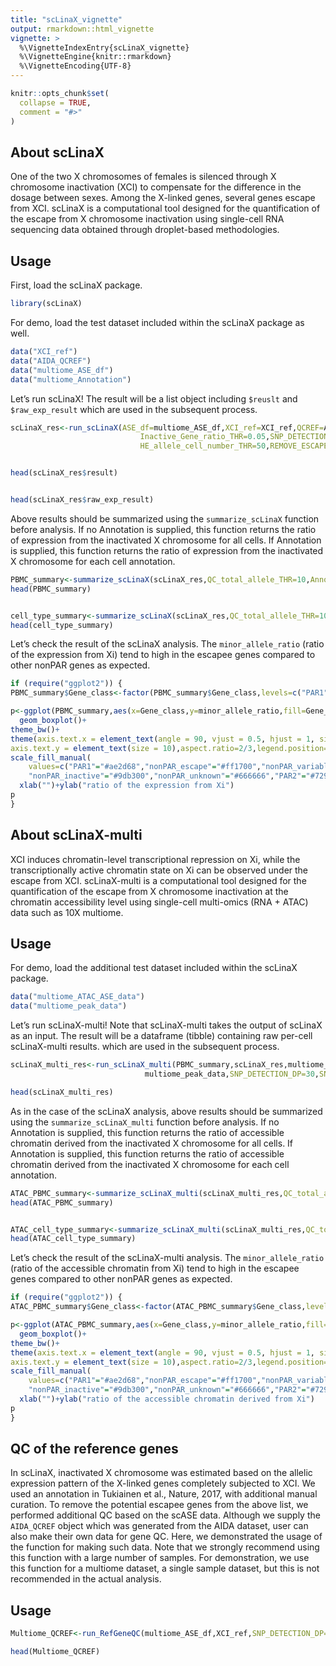 ```yaml
---
title: "scLinaX_vignette"
output: rmarkdown::html_vignette
vignette: >
  %\VignetteIndexEntry{scLinaX_vignette}
  %\VignetteEngine{knitr::rmarkdown}
  %\VignetteEncoding{UTF-8}
---
```


```r
knitr::opts_chunk$set(
  collapse = TRUE,
  comment = "#>"
)
```

## About scLinaX
One of the two X chromosomes of females is silenced through X chromosome inactivation (XCI) to compensate for the difference in the dosage between sexes. Among the X-linked genes, several genes escape from XCI. scLinaX is a computational tool designed for the quantification of the escape from X chromosome inactivation using single-cell RNA sequencing data obtained through droplet-based methodologies.


## Usage
First, load the scLinaX package.
```r
library(scLinaX)
```

For demo, load the test dataset included within the scLinaX package as well.
```r
data("XCI_ref")
data("AIDA_QCREF")
data("multiome_ASE_df")
data("multiome_Annotation")
```

Let's run scLinaX! The result will be a list object including `$reuslt` and `$raw_exp_result` which are used in the subsequent process.
```r
scLinaX_res<-run_scLinaX(ASE_df=multiome_ASE_df,XCI_ref=XCI_ref,QCREF=AIDA_QCREF,
                             Inactive_Gene_ratio_THR=0.05,SNP_DETECTION_DP=30,SNP_DETECTION_MAF=0.1,QC_total_allele_THR=10,
                             HE_allele_cell_number_THR=50,REMOVE_ESCAPE=TRUE,PVAL_THR=0.01,RHO_THR=0.5)


head(scLinaX_res$result)


head(scLinaX_res$raw_exp_result)
```


Above results should be summarized using the `summarize_scLinaX` function before analysis.
If no Annotation is supplied, this function returns the ratio of expression from the inactivated X chromosome for all cells.
If Annotation is supplied, this function returns the ratio of expression from the inactivated X chromosome for each cell annotation.
```r
PBMC_summary<-summarize_scLinaX(scLinaX_res,QC_total_allele_THR=10,Annotation=NULL)
head(PBMC_summary)


cell_type_summary<-summarize_scLinaX(scLinaX_res,QC_total_allele_THR=10,Annotation=multiome_Annotation)
head(cell_type_summary)
```


Let's check the result of the scLinaX analysis.
The `minor_allele_ratio` (ratio of the expression from Xi) tend to high in the escapee genes compared to other nonPAR genes as expected.


```r
if (require("ggplot2")) {
PBMC_summary$Gene_class<-factor(PBMC_summary$Gene_class,levels=c("PAR1","nonPAR_escape","nonPAR_variable","nonPAR_inactive","nonPAR_unknown","PAR2"))

p<-ggplot(PBMC_summary,aes(x=Gene_class,y=minor_allele_ratio,fill=Gene_class))+
  geom_boxplot()+
theme_bw()+
theme(axis.text.x = element_text(angle = 90, vjust = 0.5, hjust = 1, size = 10),
axis.text.y = element_text(size = 10),aspect.ratio=2/3,legend.position="none")+
scale_fill_manual(
	values=c("PAR1"="#ae2d68","nonPAR_escape"="#ff1700","nonPAR_variable"="#ffa600",
	"nonPAR_inactive"="#9db300","nonPAR_unknown"="#666666","PAR2"="#729efd"))+
  xlab("")+ylab("ratio of the expression from Xi")
p
}
```



## About scLinaX-multi
XCI induces chromatin-level transcriptional repression on Xi, while the transcriptionally active chromatin state on Xi can be observed under the escape from XCI. scLinaX-multi is a computational tool designed for the quantification of the escape from X chromosome inactivation at the chromatin accessibility level using single-cell multi-omics (RNA + ATAC) data such as 10X multiome.


## Usage
For demo, load the additional test dataset included within the scLinaX package.
```r
data("multiome_ATAC_ASE_data")
data("multiome_peak_data")
```


Let's run scLinaX-multi! Note that scLinaX-multi takes the output of scLinaX as an input.
The result will be a dataframe (tibble) containing raw per-cell scLinaX-multi results. which are used in the subsequent process.

```r
scLinaX_multi_res<-run_scLinaX_multi(PBMC_summary,scLinaX_res,multiome_ATAC_ASE_data,
                              multiome_peak_data,SNP_DETECTION_DP=30,SNP_DETECTION_MAF=0.10)

head(scLinaX_multi_res)
```


As in the case of the scLinaX analysis, above results should be summarized using the `summarize_scLinaX_multi` function before analysis.
If no Annotation is supplied, this function returns the ratio of accessible chromatin derived from the inactivated X chromosome for all cells.
If Annotation is supplied, this function returns the ratio of accessible chromatin derived from the inactivated X chromosome for each cell annotation.

```r
ATAC_PBMC_summary<-summarize_scLinaX_multi(scLinaX_multi_res,QC_total_allele_THR=10,Annotation=NULL)
head(ATAC_PBMC_summary)


ATAC_cell_type_summary<-summarize_scLinaX_multi(scLinaX_multi_res,QC_total_allele_THR=10,Annotation=multiome_Annotation)
head(ATAC_cell_type_summary)
```


Let's check the result of the scLinaX-multi analysis.
The `minor_allele_ratio` (ratio of the accessible chromatin from Xi) tend to high in the escapee genes compared to other nonPAR genes as expected.


```r
if (require("ggplot2")) {
ATAC_PBMC_summary$Gene_class<-factor(ATAC_PBMC_summary$Gene_class,levels=c("PAR1","nonPAR_escape","nonPAR_variable","nonPAR_inactive","nonPAR_unknown","PAR2"))

p<-ggplot(ATAC_PBMC_summary,aes(x=Gene_class,y=minor_allele_ratio,fill=Gene_class))+
  geom_boxplot()+
theme_bw()+
theme(axis.text.x = element_text(angle = 90, vjust = 0.5, hjust = 1, size = 10),
axis.text.y = element_text(size = 10),aspect.ratio=2/3,legend.position="none")+
scale_fill_manual(
	values=c("PAR1"="#ae2d68","nonPAR_escape"="#ff1700","nonPAR_variable"="#ffa600",
	"nonPAR_inactive"="#9db300","nonPAR_unknown"="#666666","PAR2"="#729efd"))+
  xlab("")+ylab("ratio of the accessible chromatin derived from Xi")
p
}
```



## QC of the reference genes
In scLinaX, inactivated X chromosome was estimated based on the allelic expression pattern of the X-linked genes completely subjected to XCI.
We used an annotation in Tukiainen et al., Nature, 2017, with additional manual curation.
To remove the potential escapee genes from the above list, we performed additional QC based on the scASE data.
Although we supply the `AIDA_QCREF` object which was generated from the AIDA dataset, user can also make their own data for gene QC.
Here, we demonstrated the usage of the function for making such data.
Note that we strongly recommend using this function with a large number of samples.
For demonstration, we use this function for a multiome dataset, a single sample dataset, but this is not recommended in the actual analysis.

## Usage
```r
Multiome_QCREF<-run_RefGeneQC(multiome_ASE_df,XCI_ref,SNP_DETECTION_DP=30,SNP_DETECTION_MAF=0.1,SAMPLE_NUM_THR=1,HE_allele_cell_number_THR=50,QC_total_allele_THR=10)

head(Multiome_QCREF)
```

